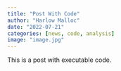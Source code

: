 ```yaml
---
title: "Post With Code"
author: "Harlow Malloc"
date: "2022-07-21"
categories: [news, code, analysis]
image: "image.jpg"
---
```


This is a post with executable code.
